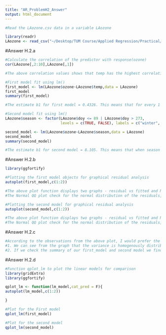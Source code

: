 ```yaml
---
title: "AR_ProblemH2_Answer"
output: html_document
---
```




```r
#Read the LAozone.csv data in a variable LAozone

library(readr)
LAozone <- read_csv("~/Desktop/TUM Course/Applied Regression/Practical/Data sets-20171021/LAozone.csv",col_names=TRUE)
```

#Answer H.2.a
```r
#Calculate the correlation of the predictor with response(ozone)
cor(LAozone[,2:10],LAozone[,1])

#The above correlation values shows that temp has the highest correlation with ozone (around 0.7807). Therefore we choose temp as the predictor in the first model

#First model fit using lm()
first_model <- lm(LAozone$ozone~LAozone$temp,data = LAozone)
first_model
summary(first_model)

#The estimate b1 for first model = 0.4326. This means that for every 1 unit rise in temperature the ozone value rises by 0.4326

#Second model fit using lm()
LAozone$season <- factor(LAozone$doy <= 89 | LAozone$doy > 273,
                         levels = c(TRUE, FALSE), labels = c("winter", "summer"))

second_model <- lm(LAozone$ozone~LAozone$season,data = LAozone)
second_model
summary(second_model)

#The estimate b1 for second model = 8.105. This means that when season changes from winter to summer the rise in ozone value is 8.105
```

#Answer H.2.b
```r
library(ggfortify)

#Plotting the first model objects for graphical residual analysis
autoplot(first_model,c(1:2))

#The above plot function displays two graphs - residual vs fitted and Normal QQ plot for the first model.The residual vs fitted graph check for the homogeneity of the variance and the linear relation, if we see no pattern in this graph (ie if this graph looks like stars in the sky), then our assumption that variance should be homogenous across the fitted values of the model for each predictor are met. As we can see from the graph that the variance is homogenously distributed along the fitted values therefore our assumption for this model is met. 
#The Normal QQ plot check for the normal distribution of the residuals, i.e. the points should fall on a line. If the points fall on a line then we can say that our assumption that residuals should be normally distributed are met. As we can see from the Normal QQ plot of first model that the points fall on a line we say that our assumption for first model is met

#Plotting the second model for graphical residual analysis
autoplot(second_model,c(1:2))

#The above plot function displays two graphs - residual vs fitted and Normal QQ plot for the second model.The residual vs fitted graph check for the homogeneity of the variance and the linear relation, if we see no pattern in this graph (ie if this graph looks like stars in the sky), then our assumption that variance should be homogenous across the fitted values of the model for each predictor are met. As we can see from the graph that the variance is not homogenously distributed along the fitted values therefore our assumption for the second model is not met. 
#The Normal QQ plot check for the normal distribution of the residuals, i.e. the points should fall on a line. If the points fall on a line then we can say that our assumption that residuals should be normally distributed are met. As we can see from the Normal QQ plot of second model that the residuals are somewhat falling on the theoretical linear line therefore we say that our assumption for second model is met.
```

#Answer H.2.c
```r
#According to the observations from the above plot, I would prefer the first_model for the following reasons:
#1. We can see from the graph that the variance is homogenously distributed along the fitted values therefore our assumption for the first model is met but the assumption fails for the second model.
#2. If we check the summary of our first_model and second model we find that the Multiple R-squared value for first model is 0.6095 and for the second model is 0.2566. In theory we know that if the R-squared value is closer to 1 then that model is a good linear regression model. 
```

#Answer H.2.d

```r
#Function qplot_lm to plot the linear models for comparison
library(gridExtra)
library(ggfortify)

qplot_lm <- function(lm_model,cat_pred = F){
autoplot(lm_model,c(1:2))

}

#Plot for the First model
qplot_lm(first_model)

#Plot for the second model
qplot_lm(second_model)
```
